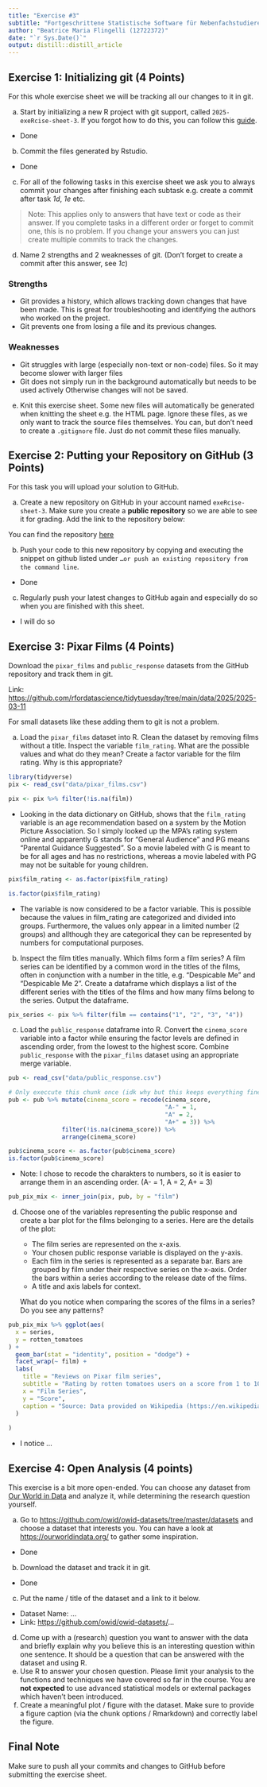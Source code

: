 ```yaml
---
title: "Exercise #3"
subtitle: "Fortgeschrittene Statistische Software für Nebenfachstudierende"
author: "Beatrice Maria Flingelli (12722372)"
date: "`r Sys.Date()`"
output: distill::distill_article
---
```



## Exercise 1: Initializing git (4 Points)

For this whole exercise sheet we will be tracking all our changes to it
in git.

a)  Start by initializing a new R project with git support, called
    `2025-exeRcise-sheet-3`. If you forgot how to do this, you can
    follow this
    [guide](https://malikaihle.github.io/Introduction-RStudio-Git-GitHub/rstudio_project.html).

- Done    

b)  Commit the files generated by Rstudio.

- Done

c)  For all of the following tasks in this exercise sheet we ask you to
    always commit your changes after finishing each subtask e.g. create
    a commit after task *1d*, *1e* etc.

> Note: This applies only to answers that have text or code as their
> answer. If you complete tasks in a different order or forget to commit
> one, this is no problem. If you change your answers you can just
> create multiple commits to track the changes.

d)  Name 2 strengths and 2 weaknesses of git. (Don't forget to create a
    commit after this answer, see *1c*)
  
### Strengths 
- Git provides a history, which allows tracking down changes that have been made. This is great for troubleshooting and identifying the authors who worked on the project. 
- Git prevents one from losing a file and its previous changes. 

### Weaknesses 
- Git struggles with large (especially non-text or non-code) files. So it may become slower with larger files 
- Git does not simply run in the background automatically but needs to be used actively Otherwise changes will not be saved.

e)  Knit this exercise sheet. Some new files will automatically be
    generated when knitting the sheet e.g. the HTML page. Ignore these
    files, as we only want to track the source files themselves. You
    can, but don't need to create a `.gitignore` file. Just do not
    commit these files manually.



## Exercise 2: Putting your Repository on GitHub (3 Points)

For this task you will upload your solution to GitHub.

a)  Create a new repository on GitHub in your account named
    `exeRcise-sheet-3`. Make sure you create a **public repository** so
    we are able to see it for grading. Add the link to the repository
    below:
    
You can find the repository [here](https://github.com/Bea1525/Exercise-3.git)
    
b)  Push your code to this new repository by copying and executing the
    snippet on github listed under
    `…or push an existing repository from the command line`.
    
- Done 

c)  Regularly push your latest changes to GitHub again and especially do
    so when you are finished with this sheet.
    
- I will do so



## Exercise 3: Pixar Films (4 Points)

Download the `pixar_films` and `public_response` datasets from the
GitHub repository and track them in git.

Link:
<https://github.com/rfordatascience/tidytuesday/tree/main/data/2025/2025-03-11>

For small datasets like these adding them to git is not a problem.

a)  Load the `pixar_films` dataset into R. Clean the dataset by removing
    films without a title. Inspect the variable `film_rating`. What are
    the possible values and what do they mean? Create a factor variable
    for the film rating. Why is this appropriate?

```r
library(tidyverse)
pix <- read_csv("data/pixar_films.csv")
```

```r
pix <- pix %>% filter(!is.na(film))
```

- Looking in the data dictionary on GitHub, shows that the `film_rating` variable is an age recommendation based on a system by the Motion Picture Association. So I simply looked up the MPA's rating system online and apparently G stands for "General Audience" and PG means "Parental Guidance Suggested". So a movie labeled with G is meant to be for all ages and has no restrictions, whereas a movie labeled with PG may not be suitable for young children. 

```r
pix$film_rating <- as.factor(pix$film_rating)

is.factor(pix$film_rating)
```

- The variable is now considered to be a factor variable. This is possible because the values in film_rating are categorized and divided into groups. Furthermore, the values only appear in a limited number (2 groups) and allthough they are categorical they can be represented by numbers for computational purposes.


b)  Inspect the film titles manually. Which films form a film series? A
    film series can be identified by a common word in the titles of the
    films, often in conjunction with a number in the title,
    e.g. "Despicable Me" and "Despicable Me 2". Create a dataframe which
    displays a list of the different series with the titles of the films
    and how many films belong to the series. Output the dataframe.
    
```r
pix_series <- pix %>% filter(film == contains("1", "2", "3", "4"))
```
    

c)  Load the `public_response` dataframe into R. Convert the
    `cinema_score` variable into a factor while ensuring the factor
    levels are defined in ascending order, from the lowest to the
    highest score. Combine `public_response` with the `pixar_films`
    dataset using an appropriate merge variable.
    
```r
pub <- read_csv("data/public_response.csv")
```
   
```r
# Only execcute this chunk once (idk why but this keeps everything fine)
pub <- pub %>% mutate(cinema_score = recode(cinema_score,
                                            "A-" = 1,
                                            "A" = 2,
                                            "A+" = 3)) %>% 
               filter(!is.na(cinema_score)) %>% 
               arrange(cinema_score)
```

```r
pub$cinema_score <- as.factor(pub$cinema_score)
is.factor(pub$cinema_score)
```

- Note: I chose to recode the charakters to numbers, so it is easier to arrange them in an ascending order. (A- = 1, A = 2, A+ = 3)

```r
pub_pix_mix <- inner_join(pix, pub, by = "film")
```


d)  Choose one of the variables representing the public response and
    create a bar plot for the films belonging to a series. Here are the
    details of the plot:

    -   The film series are represented on the x-axis.
    -   Your chosen public response variable is displayed on the y-axis.
    -   Each film in the series is represented as a separate bar. Bars
        are grouped by film under their respective series on the x-axis.
        Order the bars within a series according to the release date of
        the films.
    -   A title and axis labels for context.

    What do you notice when comparing the scores of the films in a
    series? Do you see any patterns?
    
```r
pub_pix_mix %>% ggplot(aes(
  x = series,
  y = rotten_tomatoes
) + 
  geom_bar(stat = "identity", position = "dodge") +
  facet_wrap(~ film) + 
  labs(
    title = "Reviews on Pixar film series",
    subtitle = "Rating by rotten tomatoes users on a score from 1 to 100",
    x = "Film Series",
    y = "Score",
    caption = "Source: Data provided on Wikipedia (https://en.wikipedia.org/wiki/List_of_Pixar_films)"
  ) 
  
)
```

    
- I notice ...

## Exercise 4: Open Analysis (4 points)

This exercise is a bit more open-ended. You can choose any dataset from
[Our World in Data](https://ourworldindata.org/) and analyze it, while
determining the research question yourself.

a)  Go to <https://github.com/owid/owid-datasets/tree/master/datasets>
    and choose a dataset that interests you. You can have a look at
    <https://ourworldindata.org/> to gather some inspiration.
    
- Done

b)  Download the dataset and track it in git.

- Done

c)  Put the name / title of the dataset and a link to it below.

-   Dataset Name: ...
-   Link: <https://github.com/owid/owid-datasets/>...

d)  Come up with a (research) question you want to answer with the data
    and briefly explain why you believe this is an interesting question
    within one sentence. It should be a question that can be answered
    with the dataset and using R.
e)  Use R to answer your chosen question. Please limit your analysis to
    the functions and techniques we have covered so far in the course.
    You are **not expected** to use advanced statistical models or
    external packages which haven't been introduced.
f)  Create a meaningful plot / figure with the dataset. Make sure to
    provide a figure caption (via the chunk options / Rmarkdown) and
    correctly label the figure.

## Final Note

Make sure to push all your commits and changes to GitHub before
submitting the exercise sheet.
